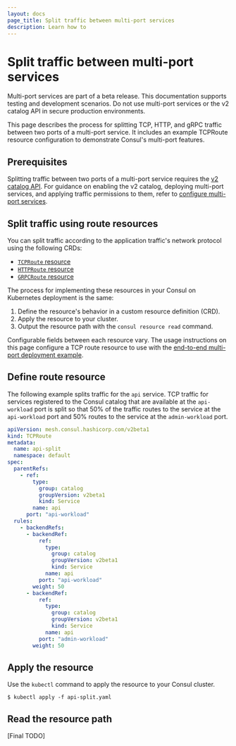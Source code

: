 ```yaml
---
layout: docs
page_title: Split traffic between multi-port services 
description: Learn how to 
---
```


# Split traffic between multi-port services

<Warning>

Multi-port services are part of a beta release. This documentation supports testing and development scenarios. Do not use multi-port services or the v2 catalog API in secure production environments.

</Warning>

This page describes the process for splitting TCP, HTTP, and gRPC traffic between two ports of a multi-port service. It includes an example TCPRoute resource configuration to demonstrate Consul's multi-port features.

## Prerequisites

Splitting traffic between two ports of a multi-port service requires the [v2 catalog API](/consul/docs/architecture/catalog/v2). For guidance on enabling the v2 catalog, deploying multi-port services, and applying traffic permissions to them, refer to [configure multi-port services](/consul/docs/k8s/multiport/configure).

## Split traffic using route resources

You can split traffic according to the application traffic's network protocol using the following CRDs:

- [`TCPRoute` resource](/consul/docs/k8s/multiport/reference/tcproute)
- [`HTTPRoute` resource](/consul/docs/k8s/multiport/reference/httproute)
- [`GRPCRoute` resource](/consul/docs/k8s/multiport/reference/tcproute)

The process for implementing these resources in your Consul on Kubernetes deployment is the same:

1. Define the resource's behavior in a custom resource definition (CRD).
1. Apply the resource to your cluster.
1. Output the resource path with the `consul resource read` command.

Configurable fields between each resource vary. The usage instructions on this page configure a TCP route resource to use with the [end-to-end multi-port deployment example](/consul/docs/k8s/multiport/configure).

## Define route resource

The following example splits traffic for the `api` service. TCP traffic for services registered to the Consul catalog that are available at the `api-workload` port is split so that 50% of the traffic routes to the service at the `api-workload` port and 50% routes to the service at the `admin-workload` port.

<CodeBlockConfig filename="api-split.yaml">

```yaml
apiVersion: mesh.consul.hashicorp.com/v2beta1
kind: TCPRoute
metadata:
  name: api-split
  namespace: default
spec:
  parentRefs:
    - ref:
        type: 
          group: catalog
          groupVersion: v2beta1
          kind: Service
        name: api
      port: "api-workload"
  rules:
    - backendRefs:
      - backendRef:
          ref: 
            type:
              group: catalog
              groupVersion: v2beta1
              kind: Service
            name: api
          port: "api-workload"
        weight: 50
      - backendRef:
          ref: 
            type:
              group: catalog
              groupVersion: v2beta1
              kind: Service
            name: api
          port: "admin-workload"
        weight: 50
```

</CodeBlockConfig>

## Apply the resource

Use the `kubectl` command to apply the resource to your Consul cluster.

```shell-session
$ kubectl apply -f api-split.yaml
```

## Read the resource path

[Final TODO]